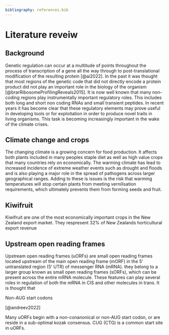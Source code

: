 ```yaml
---
bibliography: references.bib
---
```


# Literature reveiw

## Background

Genetic regulation can occur at a multitude of points throughout the process of transcription of a gene all the way through to post-translational modification of the resulting protein [@ai2022]. In the past it was thought that most regions of the genetic code that did not directly encode a protein product did not play an important role in the biology of the organism [@brarRibosomeProfilingReveals2015]. It is now well known that many non-coding regions play instrumentally important regulatory roles. This includes both long and short non coding RNAs and small transient peptides. In recent years it has become clear that these regulatory elements may prove useful in developing tools or for exploitation in order to produce novel traits in living organisms. This task is becoming increasingly important in the wake of the climate crises.

## Climate change and crops

The changing climate is a growing concern for food production. It affects both plants included in many peoples staple diet as well as high value crops that many countries rely on economically. The warming climate has lead to increased incidence of extreme weather events such as drought and floods and is also playing a major role in the spread of pathogens across larger geographical ranges. Adding to these is issues is the risk that warming temperatures will stop certain plants from meeting vernilisation requirements, which ultimately prevents them from forming seeds and fruit.

## Kiwifruit

Kiwifruit are one of the most economically important crops in the New Zealand export market. They respresent 32% of New Zealands horticultural export revenue

## Upstream open reading frames

Upstream open reading frames (uORFs) are small open reading frames located upstream of the main open reading frame (mORF) in the 5' untranslated region (5' UTR) of messenger RNA (mRNA). they belong to a larger group known as small open reading frames (sORFs), which can be present across the entire mRNA molecule. These features can play several roles in regulation of both the mRNA in CIS and other molecules in trans. It is thought that

Non-AUG start codons

[@andreev2022]

Many uORFs begin with a non-conanonical or non-AUG start codon, or are reside in a sub-optimal kozak consensus. CUG (CTG) is a common start site in uORFs.
